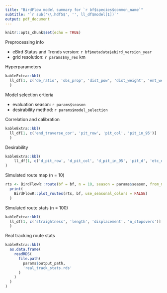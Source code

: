 ```yaml
---
title: "BirdFlow model summary for `r bf$species$common_name`"
subtitle: "`r sub('\\.hdf5$', '', ll_df$model[1])`"
output: pdf_document
---
```


```r
knitr::opts_chunk$set(echo = TRUE)
```

Preprocessing info

- eBird Status and Trends version: `r bf$metadata$ebird_version_year`
- grid resolution: `r params$my_res` km

Hyperparameters

```r
kableExtra::kbl(
  ll_df[1, c('de_ratio', 'obs_prop', 'dist_pow', 'dist_weight', 'ent_weight', 'obs_weight')]
  )
```

Model selection crtieria

- evaluation season: `r params$season`
- desirability method: `r params$model_selection`

Correlation and calibration

```r
kableExtra::kbl(
  ll_df[1, c('end_traverse_cor', 'pit_row', 'pit_col', 'pit_in_95')]
  )
```

Desirability

```r
kableExtra::kbl(
    ll_df[1, c('d_pit_row', 'd_pit_col', 'd_pit_in_95', 'pit_d', 'etc_d', 'str_d', 'nso_d', 'overall_des'), drop = FALSE]
)
```

Simulated route map (n = 10)

```r
rts <- BirdFlowR::route(bf = bf, n = 10, season = params$season, from_marginals = TRUE)
  print(
    BirdFlowR::plot_routes(rts, bf, use_seasonal_colors = FALSE)
  )
```

Simulated route stats (n = 100)

```r
kableExtra::kbl(
  ll_df[1, c('straightness', 'length', 'displacement', 'n_stopovers')]
  )
```

Real tracking route stats

```r
kableExtra::kbl(
  as.data.frame(
    readRDS(
      file.path(
        params$output_path,
        'real_track_stats.rds'
      )
    )
  )
)
```

